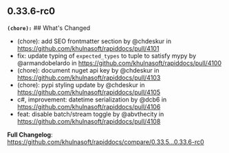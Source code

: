 ## 0.33.6-rc0
**`(chore):`** ## What's Changed
* (chore): add SEO frontmatter section by @chdeskur in https://github.com/khulnasoft/rapiddocs/pull/4101
* fix: update typing of `expected_types` to tuple to satisfy mypy by @armandobelardo in https://github.com/khulnasoft/rapiddocs/pull/4100
* (chore): document nuget api key by @chdeskur in https://github.com/khulnasoft/rapiddocs/pull/4103
* (chore): pypi styling update by @chdeskur in https://github.com/khulnasoft/rapiddocs/pull/4105
* c#, improvement: datetime serialization by @dcb6 in https://github.com/khulnasoft/rapiddocs/pull/4106
* feat: disable batch/stream toggle by @abvthecity in https://github.com/khulnasoft/rapiddocs/pull/4108


**Full Changelog**: https://github.com/khulnasoft/rapiddocs/compare/0.33.5...0.33.6-rc0

